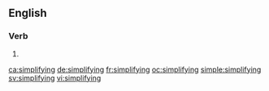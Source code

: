 ==English==

===Verb===
{{head|en|present participle}}

# {{present participle of|simplify|lang=en}}

[[ca:simplifying]]
[[de:simplifying]]
[[fr:simplifying]]
[[oc:simplifying]]
[[simple:simplifying]]
[[sv:simplifying]]
[[vi:simplifying]]